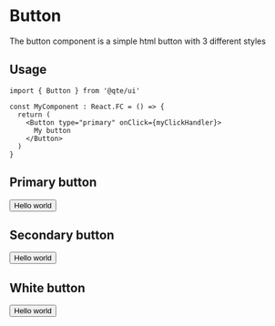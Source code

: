 

<Meta title="common/Button" component={Button} />

# Button

The button component is a simple html button with 3 different styles

## Usage

```tsx
import { Button } from '@qte/ui'

const MyComponent : React.FC = () => {
  return (
    <Button type="primary" onClick={myClickHandler}>
      My button
    </Button>
  )
}
```

## Primary button

<Canvas>
  <Story name="Primary Button">
    <Button onClick={action('clicked')}>
        Hello world
    </Button>
  </Story>
</Canvas>

## Secondary button

<Canvas>
  <Story name="Secondary Button">
    <Button type="secondary" onClick={action('clicked')}>
        Hello world
    </Button>
  </Story>
</Canvas>

## White button

<Canvas>
  <Story name="White Button">
    <Button type="white" onClick={action('clicked')}>
        Hello world
    </Button>
  </Story>
</Canvas>